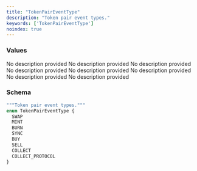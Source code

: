```yaml
---
title: "TokenPairEventType"
description: "Token pair event types."
keywords: ['TokenPairEventType']
noindex: true
---
```


### Values

<ResponseField name="SWAP" type="enum">
  No description provided
</ResponseField>

<ResponseField name="MINT" type="enum">
  No description provided
</ResponseField>

<ResponseField name="BURN" type="enum">
  No description provided
</ResponseField>

<ResponseField name="SYNC" type="enum">
  No description provided
</ResponseField>

<ResponseField name="BUY" type="enum">
  No description provided
</ResponseField>

<ResponseField name="SELL" type="enum">
  No description provided
</ResponseField>

<ResponseField name="COLLECT" type="enum">
  No description provided
</ResponseField>

<ResponseField name="COLLECT_PROTOCOL" type="enum">
  No description provided
</ResponseField>

### Schema


```graphql 
"""Token pair event types."""
enum TokenPairEventType {
  SWAP
  MINT
  BURN
  SYNC
  BUY
  SELL
  COLLECT
  COLLECT_PROTOCOL
}
```
